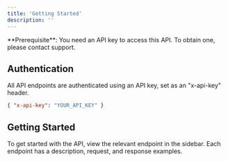 ```yaml
---
title: 'Getting Started'
description: ''
---
```


<Info>
  **Prerequisite**: You need an API key to access this API. To obtain one, please contact support.
</Info>

## Authentication

All API endpoints are authenticated using an API key, set as an "x-api-key" header.

```json
{ "x-api-key": "YOUR_API_KEY" }
```

## Getting Started

To get started with the API, view the relevant endpoint in the sidebar. Each endpoint has a description, request, and response examples.
